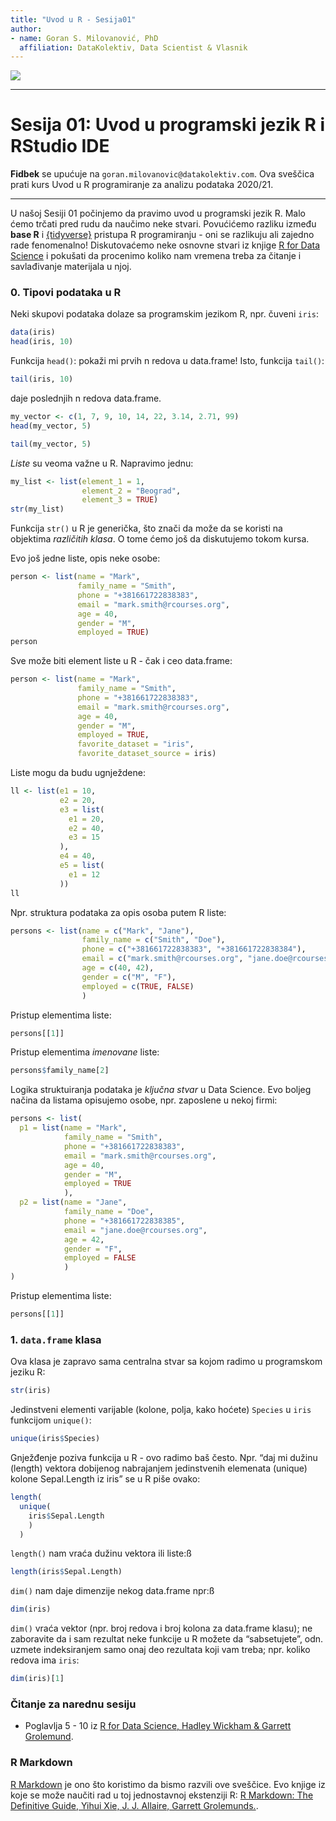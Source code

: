 ```yaml
---
title: "Uvod u R - Sesija01"
author:
- name: Goran S. Milovanović, PhD
  affiliation: DataKolektiv, Data Scientist & Vlasnik
---
```


![](DK_Logo_White_150.png)

***
# Sesija 01: Uvod u programski jezik R i RStudio IDE
 
**Fidbek** se upućuje na `goran.milovanovic@datakolektiv.com`. 
Ova sveščica prati kurs Uvod u R programiranje za analizu podataka 2020/21.

***

U našoj Sesiji 01 počinjemo da pravimo uvod u programski jezik R. Malo ćemo trčati pred rudu da naučimo neke stvari. Povućićemo razliku između **base R** i [{tidyverse}](https://www.tidyverse.org/) pristupa R programiranju - oni se razlikuju ali zajedno rade fenomenalno! Diskutovaćemo neke osnovne stvari iz knjige [R for Data Science](https://r4ds.had.co.nz/index.html) i pokušati da procenimo koliko nam vremena treba za čitanje i savlađivanje materijala u njoj.


### 0. Tipovi podataka u R

Neki skupovi podataka dolaze sa programskim jezikom R, npr. čuveni `iris`:

```r
data(iris)
head(iris, 10)
```

Funkcija `head()`: pokaži mi prvih n redova u data.frame! Isto, funkcija `tail()`:

```r
tail(iris, 10)
```

daje poslednjih n redova data.frame.

```r
my_vector <- c(1, 7, 9, 10, 14, 22, 3.14, 2.71, 99)
head(my_vector, 5)
```

```r
tail(my_vector, 5)
```

*Liste* su veoma važne u R. Napravimo jednu:

```r
my_list <- list(element_1 = 1,
                element_2 = "Beograd", 
                element_3 = TRUE)
str(my_list)
```

Funkcija `str()` u R je generička, što znači da može da se koristi na objektima *različitih klasa*. O tome ćemo još da diskutujemo tokom kursa.

Evo još jedne liste, opis neke osobe:

```r
person <- list(name = "Mark",
               family_name = "Smith",
               phone = "+381661722838383", 
               email = "mark.smith@rcourses.org", 
               age = 40,
               gender = "M", 
               employed = TRUE)
person
```

Sve može biti element liste u R - čak i ceo data.frame:

```r
person <- list(name = "Mark",
               family_name = "Smith",
               phone = "+381661722838383", 
               email = "mark.smith@rcourses.org", 
               age = 40,
               gender = "M", 
               employed = TRUE, 
               favorite_dataset = "iris", 
               favorite_dataset_source = iris)
```

Liste mogu da budu ugnježdene:

```r
ll <- list(e1 = 10, 
           e2 = 20, 
           e3 = list(
             e1 = 20,
             e2 = 40,
             e3 = 15
           ), 
           e4 = 40,
           e5 = list(
             e1 = 12
           ))
ll
```

Npr. struktura podataka za opis osoba putem R liste:

```r
persons <- list(name = c("Mark", "Jane"),
                family_name = c("Smith", "Doe"),
                phone = c("+381661722838383", "+381661722838384"),
                email = c("mark.smith@rcourses.org", "jane.doe@rcourses.org"), 
                age = c(40, 42),
                gender = c("M", "F"),
                employed = c(TRUE, FALSE)
                )
```

Pristup elementima liste:

```r
persons[[1]]
```

Pristup elementima *imenovane* liste:

```r
persons$family_name[2]
```

Logika struktuiranja podataka je *ključna stvar* u Data Science. Evo boljeg načina da listama opisujemo osobe, npr. zaposlene u nekoj firmi:

```r
persons <- list(
  p1 = list(name = "Mark",
            family_name = "Smith",
            phone = "+381661722838383",
            email = "mark.smith@rcourses.org",
            age = 40,
            gender = "M",
            employed = TRUE
            ),
  p2 = list(name = "Jane",
            family_name = "Doe",
            phone = "+381661722838385",
            email = "jane.doe@rcourses.org",
            age = 42,
            gender = "F",
            employed = FALSE
            )
)
```

Pristup elementima liste:

```r
persons[[1]]
```

### 1. ```data.frame``` klasa

Ova klasa je zapravo sama centralna stvar sa kojom radimo u programskom jeziku R:

```r
str(iris)
```

Jedinstveni elementi varijable (kolone, polja, kako hoćete) `Species` u `iris` funkcijom `unique()`:

```r
unique(iris$Species)
```

Gnježđenje poziva funkcija u R - ovo radimo baš često. Npr. "daj mi dužinu (length) vektora dobijenog nabrajanjem jedinstvenih elemenata (unique) kolone Sepal.Length iz iris" se u R piše ovako:

```r
length(
  unique(
    iris$Sepal.Length
    )
  )
```

`length()` nam vraća dužinu vektora ili liste:ß

```r
length(iris$Sepal.Length)
```

`dim()` nam daje dimenzije nekog data.frame npr:ß

```r
dim(iris)
```

`dim()` vraća vektor (npr. broj redova i broj kolona za data.frame klasu); ne zaboravite da i sam rezultat neke funkcije u R možete da "sabsetujete", odn. uzmete indeksiranjem samo onaj deo rezultata koji vam treba; npr. koliko redova ima `iris`:

```r
dim(iris)[1]
```


### Čitanje za narednu sesiju

- Poglavlja 5 - 10 iz [R for Data Science, Hadley Wickham & Garrett Grolemund](https://r4ds.had.co.nz/index.html).

### R Markdown

[R Markdown](https://rmarkdown.rstudio.com/) je ono što koristimo da bismo razvili ove sveščice. Evo knjige iz koje se može naučiti rad u toj jednostavnoj ekstenziji R: [R Markdown: The Definitive Guide, Yihui Xie, J. J. Allaire, Garrett Grolemunds.](https://bookdown.org/yihui/rmarkdown/). 

